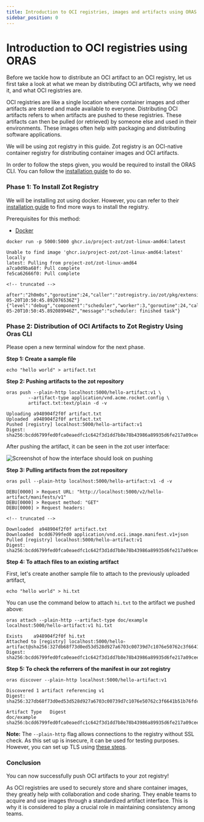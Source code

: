 ```yaml
---
title: Introduction to OCI registries, images and artifacts using ORAS
sidebar_position: 0
---
```


# Introduction to OCI registries using ORAS

Before we tackle how to distribute an OCI artifact to an OCI registry, let us first take a look at what we mean by distributing OCI artifacts, why we need it, and what OCI registries are. 

OCI registries are like a single location where container images and other artifacts are stored and made available to everyone. Distributing OCI artifacts refers to when artifacts are pushed to these registries. These artifacts can then be pulled (or retrieved) by someone else and used in their environments. These images often help with packaging and distributing software applications.

We will be using zot registry in this guide. Zot registry is an OCI-native container registry for distributing container images and OCI artifacts.

In order to follow the steps given, you would be required to install the ORAS CLI. You can follow the [installation guide](https://oras.land/docs/CLI/installation) to do so. 

### Phase 1: To Install Zot Registry 

We will be installing zot using docker. However, you can refer to their [installation guide](https://zotregistry.io/install-guides/install-guide-linux/) to find more ways to install the registry.

Prerequisites for this method:
* [Docker](https://www.docker.com/) 

```
docker run -p 5000:5000 ghcr.io/project-zot/zot-linux-amd64:latest
```

```
Unable to find image 'ghcr.io/project-zot/zot-linux-amd64:latest' locally
latest: Pulling from project-zot/zot-linux-amd64
a7ca0d9ba68f: Pull complete 
fe5ca62666f0: Pull complete 

<!-- truncated -->

after":"2h0m0s","goroutine":24,"caller":"zotregistry.io/zot/pkg/extensions/extension_search.go:160","time":"2023-05-20T10:50:45.892076536Z"}
{"level":"debug","component":"scheduler","worker":3,"goroutine":24,"caller":"zotregistry.io/zot/pkg/scheduler/scheduler.go:105","time":"2023-05-20T10:50:45.892089946Z","message":"scheduler: finished task"}
```


### Phase 2: Distribution of OCI Artifacts to Zot Registry Using Oras CLI

Please open a new terminal window for the next phase.

**Step 1: Create a sample file** 

```
echo "hello world" > artifact.txt
```

**Step 2: Pushing artifacts to the zot repository**

```
oras push --plain-http localhost:5000/hello-artifact:v1 \
        --artifact-type application/vnd.acme.rocket.config \
        artifact.txt:text/plain -d -v
```

```
Uploading a948904f2f0f artifact.txt
Uploaded  a948904f2f0f artifact.txt
Pushed [registry] localhost:5000/hello-artifact:v1
Digest: sha256:bcdd6799fed0fca0eaedfc1c642f3d1dd7b8e78b43986a89935d6fe217a09cee
```

After pushing the artifact, it can be seen in the zot user interface:

![Screenshot of how the interface should look on pushing](../../static/img/introduction-to-registries-tutorial-zot.png)


**Step 3: Pulling artifacts from the zot repository**

```
oras pull --plain-http localhost:5000/hello-artifact:v1 -d -v
```

```
DEBU[0000] > Request URL: "http://localhost:5000/v2/hello-artifact/manifests/v1" 
DEBU[0000] > Request method: "GET"                      
DEBU[0000] > Request headers: 

<!-- truncated -->

Downloaded  a948904f2f0f artifact.txt
Downloaded  bcdd6799fed0 application/vnd.oci.image.manifest.v1+json
Pulled [registry] localhost:5000/hello-artifact:v1
Digest: sha256:bcdd6799fed0fca0eaedfc1c642f3d1dd7b8e78b43986a89935d6fe217a09cee
```

**Step 4: To attach files to an existing artifact**

First, let's create another sample file to attach to the previously uploaded artifact,

```
echo "hello world" > hi.txt
```

You can use the command below to attach `hi.txt` to the artifact we pushed above:

```
oras attach --plain-http --artifact-type doc/example localhost:5000/hello-artifact:v1 hi.txt
```

```
Exists    a948904f2f0f hi.txt
Attached to [registry] localhost:5000/hello-artifact@sha256:327db68f73d0ed53d528d927a6703c00739d7c1076e50762c3f6641b51b76fdc
Digest: sha256:bcdd6799fed0fca0eaedfc1c642f3d1dd7b8e78b43986a89935d6fe217a09cee
```

**Step 5: To check the referrers of the manifest in our zot registry**

```
oras discover --plain-http localhost:5000/hello-artifact:v1
```

```
Discovered 1 artifact referencing v1
Digest: sha256:327db68f73d0ed53d528d927a6703c00739d7c1076e50762c3f6641b51b76fdc

Artifact Type   Digest
doc/example     sha256:bcdd6799fed0fca0eaedfc1c642f3d1dd7b8e78b43986a89935d6fe217a09cee
```

**Note:** The  `--plain-http` flag allows connections to the registry without SSL check. As this set up is insecure,
it can be used for testing purposes. However, you can set up TLS using [these steps](https://github.com/project-zot/zot/blob/main/examples/README.md#network).

### Conclusion

You can now successfully push OCI artifacts to your zot registry! 

As OCI registries are used to securely store and share container images, they greatly help with collaboration and code sharing. They enable teams to acquire and use images through a standardized artifact interface. This is why it is considered to play a crucial role in maintaining consistency among teams.